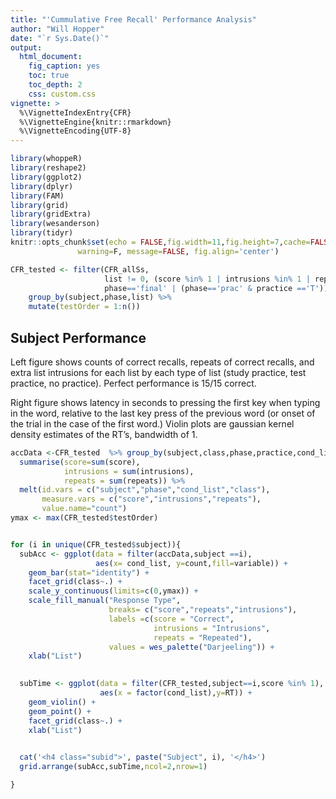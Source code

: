 ```yaml
---
title: "'Cummulative Free Recall' Performance Analysis"
author: "Will Hopper"
date: "`r Sys.Date()`"
output: 
  html_document:
    fig_caption: yes
    toc: true
    toc_depth: 2
    css: custom.css
vignette: >
  %\VignetteIndexEntry{CFR}
  %\VignetteEngine{knitr::rmarkdown}
  %\VignetteEncoding{UTF-8}
---
```

```r
library(whoppeR)
library(reshape2)
library(ggplot2)
library(dplyr)
library(FAM)
library(grid)
library(gridExtra)
library(wesanderson)
library(tidyr)
knitr::opts_chunk$set(echo = FALSE,fig.width=11,fig.height=7,cache=FALSE, 
               warning=F, message=FALSE, fig.align='center')
```

```r
CFR_tested <- filter(CFR_allSs,
                     list != 0, (score %in% 1 | intrusions %in% 1 | repeats %in% 1),
                     phase=='final' | (phase=='prac' & practice =='T')) %>%
    group_by(subject,phase,list) %>%
    mutate(testOrder = 1:n())

```

## Subject Performance 
Left figure shows counts of correct recalls, repeats of correct recalls, and extra
list intrusions for each list by each type of list (study practice, test practice, no practice). Perfect performance is 15/15 correct. 

Right figure shows latency in seconds to pressing the first key when typing in the word, relative to the last key press of the previous word (or onset of the trial in the case of the first word.) Violin plots are gaussian kernel density estimates of the RT's, bandwidth of 1. 

```r
accData <-CFR_tested  %>% group_by(subject,class,phase,practice,cond_list) %>%
  summarise(score=sum(score),
            intrusions = sum(intrusions),
            repeats = sum(repeats)) %>%
  melt(id.vars = c("subject","phase","cond_list","class"),
       measure.vars = c("score","intrusions","repeats"),
       value.name="count")
ymax <- max(CFR_tested$testOrder)


for (i in unique(CFR_tested$subject)){
  subAcc <- ggplot(data = filter(accData,subject ==i),
                   aes(x= cond_list, y=count,fill=variable)) +
    geom_bar(stat="identity") +
    facet_grid(class~.) +
    scale_y_continuous(limits=c(0,ymax)) + 
    scale_fill_manual("Response Type",
                      breaks= c("score","repeats","intrusions"),
                      labels =c(score = "Correct",
                                intrusions = "Intrusions",
                                repeats = "Repeated"),
                      values = wes_palette("Darjeeling")) +
    xlab("List")
  

  subTime <- ggplot(data = filter(CFR_tested,subject==i,score %in% 1),
                    aes(x = factor(cond_list),y=RT)) +
    geom_violin() +
    geom_point() +
    facet_grid(class~.) +
    xlab("List")
    

  cat('<h4 class="subid">', paste("Subject", i), '</h4>')
  grid.arrange(subAcc,subTime,ncol=2,nrow=1)

}

```
